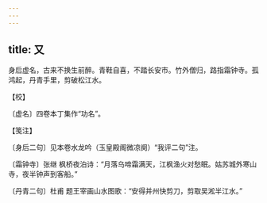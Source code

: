 ```yaml
---
---
---
```

title: 又
---







身后虚名，古来不换生前醉。青鞋自喜，不踏长安市。竹外僧归，路指霜钟寺。孤鸿起，丹青手里，剪破松江水。





【校】


〔虚名〕四卷本丁集作“功名”。





【笺注】


〔身后二句〕见本卷水龙吟（玉皇殿阁微凉阕）“我评二句”注。

〔霜钟寺〕张继 枫桥夜泊诗：“月落乌啼霜满天，江枫渔火对愁眠。姑苏城外寒山寺，夜半钟声到客船。”

〔丹青二句〕杜甫 题王宰画山水图歌：“安得并州快剪刀，剪取吴淞半江水。”